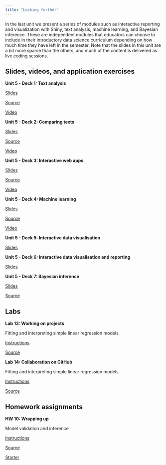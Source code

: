 ```yaml
---
title: "Looking further"
---
```


In the last unit we present a series of modules such as interactive reporting and visualization with Shiny, text analysis, machine learning, and Bayesian inference.
These are independent modules that educators can choose to include in their introductory data science curriculum depending on how much time they have left in the semester.
Note that the slides in this unit are a bit more sparse than the others, and much of the content is delivered as live coding sessions.

## Slides, videos, and application exercises

::: slide-deck
**Unit 5 - Deck 1: Text analysis**

::: slides
[Slides](https://datasciencebox.org/course-materials/_slides/u5-d01-text-analysis/u5-d01-text-analysis.html#1)
:::

::: source
[Source](https://github.com/rstudio-education/datascience-box/tree/master/course-materials/slides/u5-d01-text-analysis)
:::

::: video
[Video](https://youtu.be/_YqEHZccujc)
:::
:::

::: slide-deck
**Unit 5 - Deck 2: Comparing texts**

::: slides
[Slides](https://datasciencebox.org/course-materials/_slides/u5-d02-comparing-texts/u5-d02-comparing-texts.html#1)
:::

::: source
[Source](https://github.com/rstudio-education/datascience-box/tree/master/course-materials/slides/u5-d02-comparing-texts)
:::

::: video
[Video](https://youtu.be/Q79feeFbsxM)
:::
:::

::: slide-deck
**Unit 5 - Deck 3: Interactive web apps**

::: slides
[Slides](https://datasciencebox.org/course-materials/_slides/u5-d03-interactive-web-app/u5-d03-interactive-web-app.html#1)
:::

::: source
[Source](https://github.com/rstudio-education/datascience-box/tree/master/course-materials/slides/u5-d03-interactive-web-app)
:::

::: video
[Video](https://youtu.be/gXBEOFWrxsk)
:::
:::

::: slide-deck
**Unit 5 - Deck 4: Machine learning**

::: slides
[Slides](https://datasciencebox.org/course-materials/_slides/u5-d04-machine-learning/u5-d04-machine-learning.html#1)
:::

::: source
[Source](https://github.com/rstudio-education/datascience-box/tree/master/course-materials/slides/u5-d04-machine-learning)
:::

::: video
[Video](https://youtu.be/IP5skNjwo7A)
:::
:::

::: slide-deck
**Unit 5 - Deck 5: Interactive data visualisation**

::: slides
[Slides](https://datasciencebox.org/course-materials/_slides/u5-d05-shiny-1/u5-d05-shiny-1.pdf)
:::
:::

::: slide-deck
**Unit 5 - Deck 6: Interactive data visualisation and reporting**

::: slides
[Slides](https://datasciencebox.org/course-materials/_slides/u5-d05-shiny-2/u5-d05-shiny-2.pdf)
:::
:::

::: slide-deck
**Unit 5 - Deck 7: Bayesian inference**

::: slides
[Slides](https://datasciencebox.org/course-materials/_slides/u5-d07-bayes-inf/u5-d07-bayes-inf.html#1)
:::

::: source
[Source](https://github.com/rstudio-education/datascience-box/tree/master/course-materials/slides/u5-d07-bayes-inf)
:::
:::

## Labs

::: lab
**Lab 13: Working on projects**

Fitting and interpreting simple linear regression models

::: instructions
[Instructions](https://rstudio-education.github.io/datascience-box/course-materials/lab-instructions/lab-13/lab-13-work-on-projects.html)
:::

::: source
[Source](https://github.com/rstudio-education/datascience-box/tree/master/course-materials/lab-instructions/lab-13)
:::
:::

::: lab
**Lab 14: Collaboration on GitHub**

Fitting and interpreting simple linear regression models

::: instructions
[Instructions](https://rstudio-education.github.io/datascience-box/course-materials/lab-instructions/lab-14/lab-14-collaborating-on-github.html)
:::

::: source
[Source](https://github.com/rstudio-education/datascience-box/tree/master/course-materials/lab-instructions/lab-14)
:::
:::

## Homework assignments

::: homework
**HW 10: Wrapping up**

Model validation and inference

::: instructions
[Instructions](https://rstudio-education.github.io/datascience-box/course-materials/hw-instructions/hw-10/hw-10-wrap-up.html)
:::

::: source
[Source](https://github.com/rstudio-education/datascience-box/tree/master/course-materials/hw-instructions/hw-10)
:::

::: starter
[Starter](https://github.com/rstudio-education/datascience-box/tree/master/course-materials/starters/hw/hw-10-wrap-up)
:::
:::

